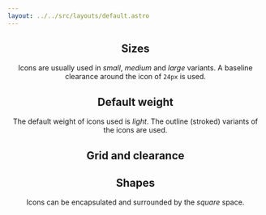 ```yaml
---
layout: ../../src/layouts/default.astro
---
```



<Header
  label="Foundations"
  title="Iconography"
  description="There are many solid icon sets out there. The current icon set of choice is [Phosphor](https://github.com/phosphor-icons/core) consumed trough [Icones](https://icones.js.org/collection/ph). It's a neutral library with an extensive collection of icons and look good in almost any context."
/>

<section>

## Sizes

Icons are usually used in _small_, _medium_ and _large_ variants. A baseline clearance around the icon of `24px` is used.

## Default weight

The default weight of icons used is _light_. The outline (stroked) variants of the icons are used.

## Grid and clearance

## Shapes

Icons can be encapsulated and surrounded by the _square_ space.

</section>
